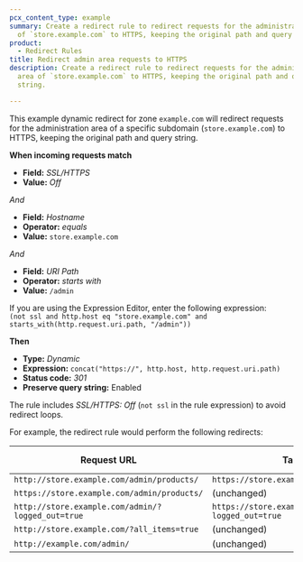 ```yaml
---
pcx_content_type: example
summary: Create a redirect rule to redirect requests for the administration area
  of `store.example.com` to HTTPS, keeping the original path and query string.
product:
  - Redirect Rules
title: Redirect admin area requests to HTTPS
description: Create a redirect rule to redirect requests for the administration
  area of `store.example.com` to HTTPS, keeping the original path and query
  string.

---
```



This example dynamic redirect for zone `example.com` will redirect requests for the administration area of a specific subdomain (`store.example.com`) to HTTPS, keeping the original path and query string.

<Example>

**When incoming requests match**

* **Field:** *SSL/HTTPS*
* **Value:** *Off*

*And*

* **Field:** *Hostname*
* **Operator:** *equals*
* **Value:** `store.example.com`

*And*

* **Field:** *URI Path*
* **Operator:** *starts with*
* **Value:** `/admin`

If you are using the Expression Editor, enter the following expression:<br/>
`(not ssl and http.host eq "store.example.com" and starts_with(http.request.uri.path, "/admin"))`

**Then**

* **Type:** *Dynamic*
* **Expression:** `concat("https://", http.host, http.request.uri.path)`
* **Status code:** *301*
* **Preserve query string:** Enabled

</Example>

The rule includes *SSL/HTTPS: Off* (`not ssl` in the rule expression) to avoid redirect loops.

For example, the redirect rule would perform the following redirects:

| Request URL                                       | Target URL                                         | Status code |
| ------------------------------------------------- | -------------------------------------------------- | ----------- |
| `http://store.example.com/admin/products/`        | `https://store.example.com/admin/products/`        | `301`       |
| `https://store.example.com/admin/products/`       | (unchanged)                                        | n/a         |
| `http://store.example.com/admin/?logged_out=true` | `https://store.example.com/admin/?logged_out=true` | `301`       |
| `http://store.example.com/?all_items=true`        | (unchanged)                                        | n/a         |
| `http://example.com/admin/`                       | (unchanged)                                        | n/a         |
